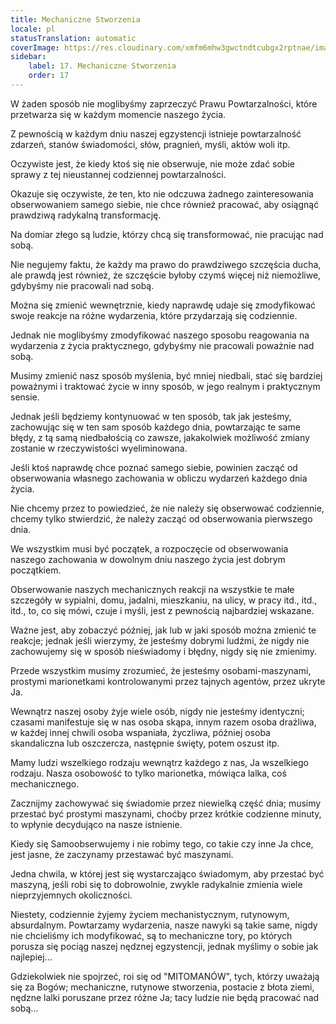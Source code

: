 ```yaml
---
title: Mechaniczne Stworzenia
locale: pl
statusTranslation: automatic
coverImage: https://res.cloudinary.com/xmfm6mhw3gwctndtcubgx2rptnae/image/upload/v1740468922/small_cover_tratado_de_psicologia_revolucionaria_a4c0dca4e0.webp
sidebar:
    label: 17. Mechaniczne Stworzenia
    order: 17
---
```

W żaden sposób nie moglibyśmy zaprzeczyć Prawu Powtarzalności, które przetwarza się w każdym momencie naszego życia.

Z pewnością w każdym dniu naszej egzystencji istnieje powtarzalność zdarzeń, stanów świadomości, słów, pragnień, myśli, aktów woli itp.

Oczywiste jest, że kiedy ktoś się nie obserwuje, nie może zdać sobie sprawy z tej nieustannej codziennej powtarzalności.

Okazuje się oczywiste, że ten, kto nie odczuwa żadnego zainteresowania obserwowaniem samego siebie, nie chce również pracować, aby osiągnąć prawdziwą radykalną transformację.

Na domiar złego są ludzie, którzy chcą się transformować, nie pracując nad sobą.

Nie negujemy faktu, że każdy ma prawo do prawdziwego szczęścia ducha, ale prawdą jest również, że szczęście byłoby czymś więcej niż niemożliwe, gdybyśmy nie pracowali nad sobą.

Można się zmienić wewnętrznie, kiedy naprawdę udaje się zmodyfikować swoje reakcje na różne wydarzenia, które przydarzają się codziennie.

Jednak nie moglibyśmy zmodyfikować naszego sposobu reagowania na wydarzenia z życia praktycznego, gdybyśmy nie pracowali poważnie nad sobą.

Musimy zmienić nasz sposób myślenia, być mniej niedbali, stać się bardziej poważnymi i traktować życie w inny sposób, w jego realnym i praktycznym sensie.

Jednak jeśli będziemy kontynuować w ten sposób, tak jak jesteśmy, zachowując się w ten sam sposób każdego dnia, powtarzając te same błędy, z tą samą niedbałością co zawsze, jakakolwiek możliwość zmiany zostanie w rzeczywistości wyeliminowana.

Jeśli ktoś naprawdę chce poznać samego siebie, powinien zacząć od obserwowania własnego zachowania w obliczu wydarzeń każdego dnia życia.

Nie chcemy przez to powiedzieć, że nie należy się obserwować codziennie, chcemy tylko stwierdzić, że należy zacząć od obserwowania pierwszego dnia.

We wszystkim musi być początek, a rozpoczęcie od obserwowania naszego zachowania w dowolnym dniu naszego życia jest dobrym początkiem.

Obserwowanie naszych mechanicznych reakcji na wszystkie te małe szczegóły w sypialni, domu, jadalni, mieszkaniu, na ulicy, w pracy itd., itd., itd., to, co się mówi, czuje i myśli, jest z pewnością najbardziej wskazane.

Ważne jest, aby zobaczyć później, jak lub w jaki sposób można zmienić te reakcje; jednak jeśli wierzymy, że jesteśmy dobrymi ludźmi, że nigdy nie zachowujemy się w sposób nieświadomy i błędny, nigdy się nie zmienimy.

Przede wszystkim musimy zrozumieć, że jesteśmy osobami-maszynami, prostymi marionetkami kontrolowanymi przez tajnych agentów, przez ukryte Ja.

Wewnątrz naszej osoby żyje wiele osób, nigdy nie jesteśmy identyczni; czasami manifestuje się w nas osoba skąpa, innym razem osoba drażliwa, w każdej innej chwili osoba wspaniała, życzliwa, później osoba skandaliczna lub oszczercza, następnie święty, potem oszust itp.

Mamy ludzi wszelkiego rodzaju wewnątrz każdego z nas, Ja wszelkiego rodzaju. Nasza osobowość to tylko marionetka, mówiąca lalka, coś mechanicznego.

Zacznijmy zachowywać się świadomie przez niewielką część dnia; musimy przestać być prostymi maszynami, choćby przez krótkie codzienne minuty, to wpłynie decydująco na nasze istnienie.

Kiedy się Samoobserwujemy i nie robimy tego, co takie czy inne Ja chce, jest jasne, że zaczynamy przestawać być maszynami.

Jedna chwila, w której jest się wystarczająco świadomym, aby przestać być maszyną, jeśli robi się to dobrowolnie, zwykle radykalnie zmienia wiele nieprzyjemnych okoliczności.

Niestety, codziennie żyjemy życiem mechanistycznym, rutynowym, absurdalnym. Powtarzamy wydarzenia, nasze nawyki są takie same, nigdy nie chcieliśmy ich modyfikować, są to mechaniczne tory, po których porusza się pociąg naszej nędznej egzystencji, jednak myślimy o sobie jak najlepiej...

Gdziekolwiek nie spojrzeć, roi się od "MITOMANÓW", tych, którzy uważają się za Bogów; mechaniczne, rutynowe stworzenia, postacie z błota ziemi, nędzne lalki poruszane przez różne Ja; tacy ludzie nie będą pracować nad sobą...

